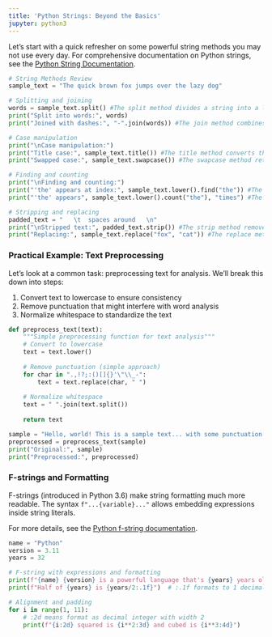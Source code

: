 ```yaml
---
title: 'Python Strings: Beyond the Basics'
jupyter: python3
---
```


Let's start with a quick refresher on some powerful string methods you may not use every day. For comprehensive documentation on Python strings, see the [Python String Documentation](https://docs.python.org/3/library/stdtypes.html#text-sequence-type-str).

```python
# String Methods Review
sample_text = "The quick brown fox jumps over the lazy dog"

# Splitting and joining
words = sample_text.split() #The split method divides a string into a list of substrings based on a specified separator (space by default)
print("Split into words:", words)
print("Joined with dashes:", "-".join(words)) #The join method combines a list of strings into one string, with a separator between each item.
```

```python
# Case manipulation
print("\nCase manipulation:")
print("Title case:", sample_text.title()) #The title method converts the first character of each word to uppercase and the remaining characters to lowercase.
print("Swapped case:", sample_text.swapcase()) #The swapcase method returns a copy of the string with uppercase characters converted to lowercase and lowercase characters converted to uppercase.
```

```python
# Finding and counting
print("\nFinding and counting:")
print("'the' appears at index:", sample_text.lower().find("the")) #The find method tells you where a substring appears in a string, or returns -1 if it isn't there.
print("'the' appears", sample_text.lower().count("the"), "times") #The count method returns the number of times a specified substring appears in the string
```

```python
# Stripping and replacing
padded_text = "   \t  spaces around   \n"
print("\nStripped text:", padded_text.strip()) #The strip method removes specified characters (spaces by default) from the beginning and end of a string.
print("Replacing:", sample_text.replace("fox", "cat")) #The replace method returns a new string where specified occurrences of an old substring are replaced with a new substring.
```


### Practical Example: Text Preprocessing

Let's look at a common task: preprocessing text for analysis. We'll break this down into steps:

1. Convert text to lowercase to ensure consistency
2. Remove punctuation that might interfere with word analysis
3. Normalize whitespace to standardize the text

```python
def preprocess_text(text):
    """Simple preprocessing function for text analysis"""
    # Convert to lowercase
    text = text.lower()
    
    # Remove punctuation (simple approach)
    for char in ".,!?;:()[]{}'\"\\_-":
        text = text.replace(char, " ")
    
    # Normalize whitespace
    text = " ".join(text.split())
    
    return text

sample = "Hello, world! This is a sample text... with some punctuation."
preprocessed = preprocess_text(sample)
print("Original:", sample)
print("Preprocessed:", preprocessed)
```

### F-strings and Formatting

F-strings (introduced in Python 3.6) make string formatting much more readable. The syntax `f"...{variable}..."` allows embedding expressions inside string literals.

For more details, see the [Python f-string documentation](https://docs.python.org/3/reference/lexical_analysis.html#f-strings).

```python
name = "Python"
version = 3.11
years = 32

# F-string with expressions and formatting
print(f"{name} {version} is a powerful language that's {years} years old!")
print(f"Half of {years} is {years/2:.1f}")  # :.1f formats to 1 decimal place

# Alignment and padding
for i in range(1, 11):
    # :2d means format as decimal integer with width 2
    print(f"{i:2d} squared is {i**2:3d} and cubed is {i**3:4d}")
```
